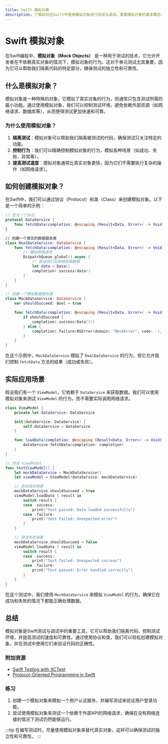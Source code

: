 ```yaml
---
title: Swift 模拟对象
description: 了解如何在Swift中使用模拟对象进行测试与调试，掌握模拟对象的基本概念、实现方法以及实际应用场景。
---
```


# Swift 模拟对象

在Swift编程中，**模拟对象（Mock Objects）** 是一种用于测试的技术，它允许开发者在不依赖真实对象的情况下，模拟对象的行为。这对于单元测试尤其重要，因为它可以帮助我们隔离代码的特定部分，确保测试的独立性和可靠性。

## 什么是模拟对象？

模拟对象是一种特殊的对象，它模拟了真实对象的行为，但通常只包含测试所需的最小功能。通过使用模拟对象，我们可以控制测试环境，避免依赖外部资源（如网络请求、数据库等），从而使得测试更加快速和可靠。

### 为什么使用模拟对象？

1. **隔离测试**：模拟对象可以帮助我们隔离被测试的代码，确保测试只关注特定的功能。
2. **控制行为**：我们可以精确控制模拟对象的行为，模拟各种场景（如成功、失败、异常等）。
3. **提高测试速度**：模拟对象通常比真实对象更快，因为它们不需要执行复杂的操作（如网络请求）。

## 如何创建模拟对象？

在Swift中，我们可以通过协议（Protocol）和类（Class）来创建模拟对象。以下是一个简单的示例：

```swift
// 定义一个协议
protocol DataService {
    func fetchData(completion: @escaping (Result<Data, Error>) -> Void)
}

// 创建一个真实的数据服务类
class RealDataService: DataService {
    func fetchData(completion: @escaping (Result<Data, Error>) -> Void) {
        // 模拟网络请求
        DispatchQueue.global().async {
            // 假设我们从网络获取数据
            let data = Data()
            completion(.success(data))
        }
    }
}

// 创建一个模拟数据服务类
class MockDataService: DataService {
    var shouldSucceed: Bool = true

    func fetchData(completion: @escaping (Result<Data, Error>) -> Void) {
        if shouldSucceed {
            completion(.success(Data()))
        } else {
            completion(.failure(NSError(domain: "MockError", code: -1, userInfo: nil)))
        }
    }
}
```

在这个示例中，`MockDataService` 模拟了 `RealDataService` 的行为，但它允许我们控制 `fetchData` 方法的结果（成功或失败）。

## 实际应用场景

假设我们有一个 `ViewModel`，它依赖于 `DataService` 来获取数据。我们可以使用模拟对象来测试 `ViewModel` 的行为，而不需要实际调用网络请求。

```swift
class ViewModel {
    private let dataService: DataService

    init(dataService: DataService) {
        self.dataService = dataService
    }

    func loadData(completion: @escaping (Result<Data, Error>) -> Void) {
        dataService.fetchData(completion: completion)
    }
}

// 测试 ViewModel
func testViewModel() {
    let mockDataService = MockDataService()
    let viewModel = ViewModel(dataService: mockDataService)

    // 测试成功场景
    mockDataService.shouldSucceed = true
    viewModel.loadData { result in
        switch result {
        case .success:
            print("Test passed: Data loaded successfully")
        case .failure:
            print("Test failed: Unexpected error")
        }
    }

    // 测试失败场景
    mockDataService.shouldSucceed = false
    viewModel.loadData { result in
        switch result {
        case .success:
            print("Test failed: Unexpected success")
        case .failure:
            print("Test passed: Error handled correctly")
        }
    }
}
```

在这个测试中，我们使用 `MockDataService` 来模拟 `ViewModel` 的行为，确保它在成功和失败的情况下都能正确处理数据。

## 总结

模拟对象是Swift测试与调试中的重要工具，它可以帮助我们隔离代码、控制测试环境，并提高测试的速度和可靠性。通过使用协议和类，我们可以轻松创建模拟对象，并在测试中使用它们来验证代码的正确性。

### 附加资源

- [Swift Testing with XCTest](https://developer.apple.com/documentation/xctest)
- [Protocol-Oriented Programming in Swift](https://developer.apple.com/videos/play/wwdc2015/408/)

### 练习

1. 创建一个模拟对象来模拟一个用户认证服务，并编写测试来验证用户登录功能。
2. 尝试使用模拟对象来测试一个依赖于外部API的网络请求，确保在没有网络连接的情况下测试仍然能够运行。

:::tip
在编写测试时，尽量使用模拟对象来替代真实对象，这样可以确保测试的独立性和可靠性。
:::